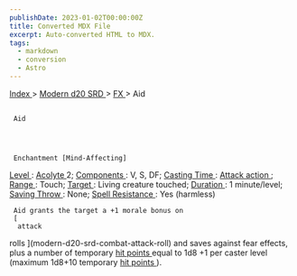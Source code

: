 ```yaml
---
publishDate: 2023-01-02T00:00:00Z
title: Converted MDX File
excerpt: Auto-converted HTML to MDX.
tags:
  - markdown
  - conversion
  - Astro
---
```


[
Index
](-index) >
[
Modern d20 SRD
](modern-d20-srd-index) >
[
FX
](modern-d20-srd-fx-index) > Aid

##

     Aid




     Enchantment [Mind-Affecting]

[
Level
](modern-d20-srd-fx-level)
:
[
Acolyte
](modern-d20-srd-classes-advanced-acolyte)
2;
[
Components
](modern-d20-srd-fx-components)
: V, S, DF;
[
Casting Time
](modern-d20-srd-fx-casting-time)
:
[
Attack
action
](modern-d20-srd-combat-attack-actions)
;
[
Range
](modern-d20-srd-fx-range)
: Touch;
[
Target
](modern-d20-srd-fx-target)
: Living creature touched;
[
Duration
](modern-d20-srd-fx-duration)
: 1 minute/level;
[
Saving
Throw
](modern-d20-srd-basics-saving-throws)
: None;
[
Spell
Resistance
](modern-d20-srd-special-abilities-spell-resistance)
: Yes (harmless)

     Aid grants the target a +1 morale bonus on
     [
      attack

rolls
](modern-d20-srd-combat-attack-roll)
and saves against fear effects, plus a number of temporary
[
hit
points
](modern-d20-srd-combat-hit-points)
equal to 1d8 +1 per caster level (maximum 1d8+10 temporary
[
hit
points
](modern-d20-srd-combat-hit-points)
).
